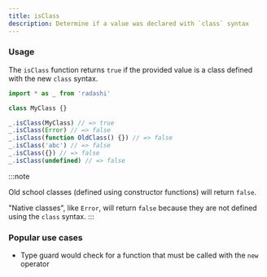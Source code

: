 ```yaml
---
title: isClass
description: Determine if a value was declared with `class` syntax
---
```


### Usage

The `isClass` function returns `true` if the provided value is a class defined with the new `class` syntax.

```ts
import * as _ from 'radashi'

class MyClass {}

_.isClass(MyClass) // => true
_.isClass(Error) // => false
_.isClass(function OldClass() {}) // => false
_.isClass('abc') // => false
_.isClass({}) // => false
_.isClass(undefined) // => false
```

:::note

Old school classes (defined using constructor functions) will return `false`.

"Native classes", like `Error`, will return `false` because they are not defined using the `class` syntax.
:::

### Popular use cases

- Type guard would check for a function that must be called with the `new` operator
